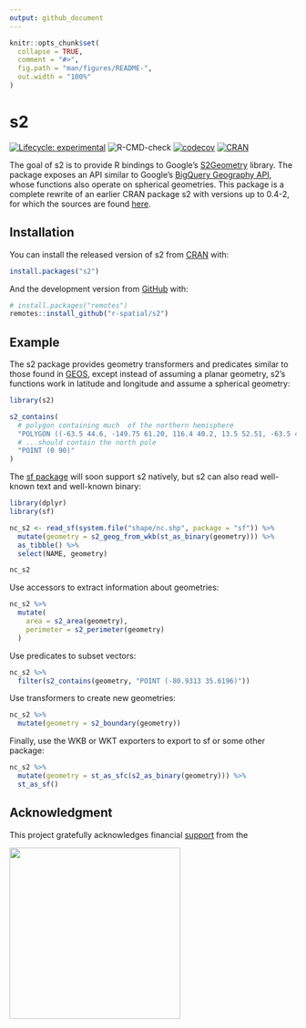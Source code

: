```yaml
---
output: github_document
---
```


<!-- README.md is generated from README.Rmd. Please edit that file -->

```r
knitr::opts_chunk$set(
  collapse = TRUE,
  comment = "#>",
  fig.path = "man/figures/README-",
  out.width = "100%"
)
```

# s2

<!-- badges: start -->
[![Lifecycle: experimental](https://img.shields.io/badge/lifecycle-experimental-orange.svg)](https://www.tidyverse.org/lifecycle/#experimental)
![R-CMD-check](https://github.com/r-spatial/s2/workflows/R-CMD-check/badge.svg)
[![codecov](https://codecov.io/gh/r-spatial/s2/branch/master/graph/badge.svg)](https://codecov.io/gh/r-spatial/s2)
[![CRAN](http://www.r-pkg.org/badges/version/s2)](https://cran.r-project.org/package=s2)
<!-- badges: end -->

The goal of s2 is to provide R bindings to Google's [S2Geometry](https://s2geometry.io) library. The package exposes an API similar to Google's [BigQuery Geography API](https://cloud.google.com/bigquery/docs/reference/standard-sql/geography_functions), whose functions also operate on spherical geometries.
This package is a complete rewrite of an earlier CRAN package s2 with versions up 
to 0.4-2, for which the sources are found [here](https://github.com/spatstat/s2/).

## Installation

You can install the released version of s2 from [CRAN](https://CRAN.R-project.org) with:

``` r
install.packages("s2")
```

And the development version from [GitHub](https://github.com/) with:

``` r
# install.packages("remotes")
remotes::install_github("r-spatial/s2")
```

## Example

The s2 package provides geometry transformers and predicates similar to those found in [GEOS](https://trac.osgeo.org/geos/), except instead of assuming a planar geometry, s2's functions work in latitude and longitude and assume a spherical geometry:

```r
library(s2)

s2_contains(
  # polygon containing much  of the northern hemisphere
  "POLYGON ((-63.5 44.6, -149.75 61.20, 116.4 40.2, 13.5 52.51, -63.5 44.6))",
  # ...should contain the north pole
  "POINT (0 90)"
)
```

The [sf package](https://r-spatial.github.io/sf) will soon support s2 natively, but s2 can also read well-known text and well-known binary:

```r
library(dplyr)
library(sf)

nc_s2 <- read_sf(system.file("shape/nc.shp", package = "sf")) %>% 
  mutate(geometry = s2_geog_from_wkb(st_as_binary(geometry))) %>% 
  as_tibble() %>% 
  select(NAME, geometry)

nc_s2
```

Use accessors to extract information about geometries:

```r
nc_s2 %>% 
  mutate(
    area = s2_area(geometry),
    perimeter = s2_perimeter(geometry)
  )
```

Use predicates to subset vectors:

```r
nc_s2 %>% 
  filter(s2_contains(geometry, "POINT (-80.9313 35.6196)"))
```

Use transformers to create new geometries:

```r
nc_s2 %>% 
  mutate(geometry = s2_boundary(geometry))
```

Finally, use the WKB or WKT exporters to export to sf or some other package:

```r
nc_s2 %>% 
  mutate(geometry = st_as_sfc(s2_as_binary(geometry))) %>% 
  st_as_sf()
```

## Acknowledgment

This project gratefully acknowledges financial [support](https://www.r-consortium.org/projects) from the

<a href="https://www.r-consortium.org/projects/awarded-projects">
<img src="http://pebesma.staff.ifgi.de/RConsortium_Horizontal_Pantone.png" width="300">
</a>
